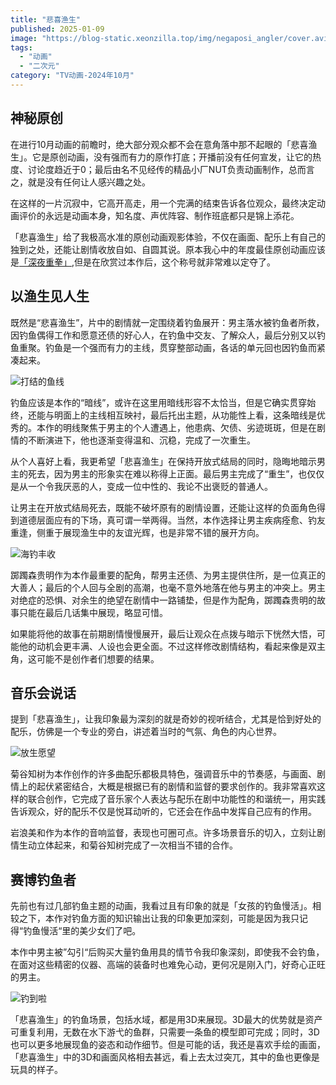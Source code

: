 ```yaml
---
title: "悲喜渔生"
published: 2025-01-09
image: "https://blog-static.xeonzilla.top/img/negaposi_angler/cover.avif"
tags:
  - "动画"
  - "二次元"
category: "TV动画-2024年10月"
---
```


## 神秘原创
在进行10月动画的前瞻时，绝大部分观众都不会在意角落中那不起眼的「悲喜渔生」。它是原创动画，没有强而有力的原作打底；开播前没有任何宣发，让它的热度、讨论度趋近于0；最后由名不见经传的精品小厂NUT负责动画制作，总而言之，就是没有任何让人感兴趣之处。

在这样的一片沉寂中，它高开高走，用一个完满的结束告诉各位观众，最终决定动画评价的永远是动画本身，知名度、声优阵容、制作班底都只是锦上添花。

「悲喜渔生」给了我极高水准的原创动画观影体验，不仅在画面、配乐上有自己的独到之处，还能让剧情收放自如、自圆其说。原本我心中的年度最佳原创动画应该是[「深夜重拳」](/posts/mayopan/),但是在欣赏过本作后，这个称号就非常难以定夺了。

## 以渔生见人生
既然是“悲喜渔生”，片中的剧情就一定围绕着钓鱼展开：男主落水被钓鱼者所救，因钓鱼偶得工作和愿意还债的好心人，在钓鱼中交友、了解众人，最后分别又以钓鱼重聚。钓鱼是一个强而有力的主线，贯穿整部动画，各话的单元回也因钓鱼而紧凑起来。

<Image src="https://blog-static.xeonzilla.top/img/negaposi_angler/01.avif" alt="打结的鱼线" format="avif" inferSize />

钓鱼应该是本作的“暗线”，或许在这里用暗线形容不太恰当，但是它确实贯穿始终，还能与明面上的主线相互映衬，最后托出主题，从功能性上看，这条暗线是优秀的。本作的明线聚焦于男主的个人遭遇上，他患病、欠债、劣迹斑斑，但是在剧情的不断演进下，他也逐渐变得温和、沉稳，完成了一次重生。

从个人喜好上看，我更希望「悲喜渔生」在保持开放式结局的同时，隐晦地暗示男主的死去，因为男主的形象实在难以称得上正面。最后男主完成了“重生”，也仅仅是从一个令我厌恶的人，变成一位中性的、我论不出褒贬的普通人。

让男主在开放式结局死去，既能不破坏原有的剧情设置，还能让这样的负面角色得到道德层面应有的下场，真可谓一举两得。当然，本作选择让男主疾病痊愈、钓友重逢，侧重于展现渔生中的友谊光辉，也是非常不错的展开方向。

<Image src="https://blog-static.xeonzilla.top/img/negaposi_angler/02.avif" alt="海钓丰收" format="avif" inferSize />

踯躅森贵明作为本作最重要的配角，帮男主还债、为男主提供住所，是一位真正的大善人；最后的个人回与全剧的高潮，也毫不意外地落在他与男主的冲突上。男主对绝症的恐惧、对余生的绝望在剧情中一路铺垫，但是作为配角，踯躅森贵明的故事只能在最后几话集中展现，略显可惜。

如果能将他的故事在前期剧情慢慢展开，最后让观众在点拨与暗示下恍然大悟，可能他的动机会更丰满、人设也会更全面。不过这样修改剧情结构，看起来像是双主角，这可能不是创作者们想要的结果。

## 音乐会说话
提到「悲喜渔生」，让我印象最为深刻的就是奇妙的视听结合，尤其是恰到好处的配乐，仿佛是一个专业的旁白，讲述着当时的气氛、角色的内心世界。

<Image src="https://blog-static.xeonzilla.top/img/negaposi_angler/03.avif" alt="放生愿望" format="avif" inferSize />

菊谷知树为本作创作的许多曲配乐都极具特色，强调音乐中的节奏感，与画面、剧情上的起伏紧密结合，大概是根据已有的剧情和监督的要求创作的。我非常喜欢这样的联合创作，它完成了音乐家个人表达与配乐在剧中功能性的和谐统一，用实践告诉观众，好的配乐不仅是悦耳动听的，它还会在作品中发挥自己应有的作用。

岩浪美和作为本作的音响监督，表现也可圈可点。许多场景音乐的切入，立刻让剧情生动立体起来，和菊谷知树完成了一次相当不错的合作。

## 赛博钓鱼者
先前也有过几部钓鱼主题的动画，我看过且有印象的就是「女孩的钓鱼慢活」。相较之下，本作对钓鱼方面的知识输出让我的印象更加深刻，可能是因为我只记得“钓鱼慢活“里的美少女们了吧。

本作中男主被”勾引“后购买大量钓鱼用具的情节令我印象深刻，即使我不会钓鱼，在面对这些精密的仪器、高端的装备时也难免心动，更何况是刚入门，好奇心正旺的男主。

<Image src="https://blog-static.xeonzilla.top/img/negaposi_angler/04.avif" alt="钓到啦" format="avif" inferSize />

「悲喜渔生」的钓鱼场景，包括水域，都是用3D来展现。3D最大的优势就是资产可重复利用，无数在水下游弋的鱼群，只需要一条鱼的模型即可完成；同时，3D也可以更多地展现鱼的姿态和动作细节。但是可能的话，我还是喜欢手绘的画面，「悲喜渔生」中的3D和画面风格相去甚远，看上去太过突兀，其中的鱼也更像是玩具的样子。

